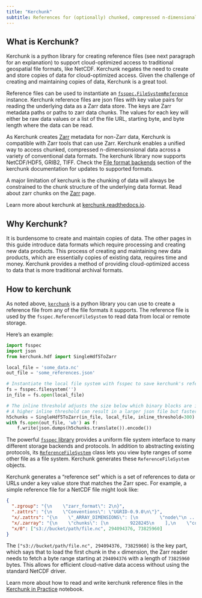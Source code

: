 ```yaml
---
title: "Kerchunk"
subtitle: References for (optionally) chunked, compressed n-dimensional arrays
---
```


## What is Kerchunk?

Kerchunk is a python library for creating reference files (see next paragraph for an explanation) to support cloud-optimized access to traditional geospatial file formats, like NetCDF. Kerchunk negates the need to create and store copies of data for cloud-optimized access. Given the challenge of creating and maintaining copies of data, Kerchunk is a great tool.

Reference files can be used to instantiate an [`fsspec.FileSystemReference`](https://filesystem-spec.readthedocs.io/) instance. Kerchunk reference files are json files with key value pairs for reading the underlying data as a Zarr data store. The keys are Zarr metadata paths or paths to zarr data chunks. The values for each key will either be raw data values or a list of the file URL, starting byte, and byte length where the data can be read.

As Kerchunk creates [Zarr](../zarr/intro.qmd) metadata for non-Zarr data, Kerchunk is compatible with Zarr tools that can use Zarr. Kerchunk enables a unified way to access chunked, compressed n-dimensionsional data across a variety of conventional data formats. The kerchunk library now supports NetCDF/HDF5, GRIB2, TIFF. Check the [File format backends](https://fsspec.github.io/kerchunk/reference.html#file-format-backends) section of the kerchunk documentation for updates to supported formats.

::: {.callout-warning}
A major limitation of kerchunk is the chunking of data will always be constrained to the chunk structure of the underlying data format. Read about zarr chunks on the [Zarr](../zarr/intro.qmd) page.
:::

Learn more about kerchunk at [kerchunk.readthedocs.io](https://kerchunk.readthedocs.io/en/latest/).

## Why Kerchunk?

It is burdensome to create and maintain copies of data. The other pages in this guide introduce data formats which require processing and creating new data products. This process of creating and maintaining new data products, which are essentially copies of existing data, requires time and money. Kerchunk provides a method of providing cloud-optimized access to data that is more traditional archival formats.

## How to kerchunk 

As noted above, [`kerchunk`](https://fsspec.github.io/kerchunk) is a python library you can use to create a reference file from any of the file formats it supports. The reference file is used by the `fsspec.ReferenceFileSystem` to read data from local or remote storage.

Here's an example:

```python
import fsspec
import json
from kerchunk.hdf import SingleHdf5ToZarr

local_file = 'some_data.nc'
out_file = 'some_references.json'

# Instantiate the local file system with fsspec to save kerchunk's reference data as json.
fs = fsspec.filesystem('')
in_file = fs.open(local_file)

# The inline threshold adjusts the size below which binary blocks are included directly in the output.
# A higher inline threshold can result in a larger json file but faster loading time overally, since fewer requests are made.
h5chunks = SingleHdf5ToZarr(in_file, local_file, inline_threshold=300)
with fs.open(out_file, 'wb') as f:
    f.write(json.dumps(h5chunks.translate()).encode())
```

::: {.callout-note}
The powerful [`fsspec` library](https://filesystem-spec.readthedocs.io/en/latest/) provides a uniform file system interface to many different storage backends and protocols. In addition to abstracting existing protocols, its [`ReferenceFileSystem`](https://filesystem-spec.readthedocs.io/en/latest/api.html#fsspec.implementations.reference.ReferenceFileSystem) class lets you view byte ranges of some other file as a file system. Kerchunk generates these `ReferenceFileSystem` objects.
:::


Kerchunk generates a "reference set" which is a set of references to data or URLs under a key value store that matches the Zarr spec. For example, a simple reference file for a NetCDF file might look like:

```json
{
  ".zgroup": "{\n    \"zarr_format\": 2\n}",
  ".zattrs": "{\n    \"Conventions\": \"UGRID-0.9.0\n\"}",
  "x/.zattrs": "{\n    \"_ARRAY_DIMENSIONS\": [\n        \"node\"\n ...",
  "x/.zarray": "{\n    \"chunks\": [\n        9228245\n    ],\n    \"compressor\": null,\n    \"dtype\": \"<f8\",\n  ...",
  "x/0": ["s3://bucket/path/file.nc", 294094376, 73825960]
}
```
The `["s3://bucket/path/file.nc", 294094376, 73825960]` is the key part, which says that to load the first chunk in the `x` dimension, the Zarr reader needs to fetch a byte range starting at `294094376` with a length of `73825960` bytes. This allows for efficient cloud-native data access without using the standard NetCDF driver.

Learn more about how to read and write kerchunk reference files in the [Kerchunk in Practice](./kerchunk-in-practice.ipynb) notebook.



